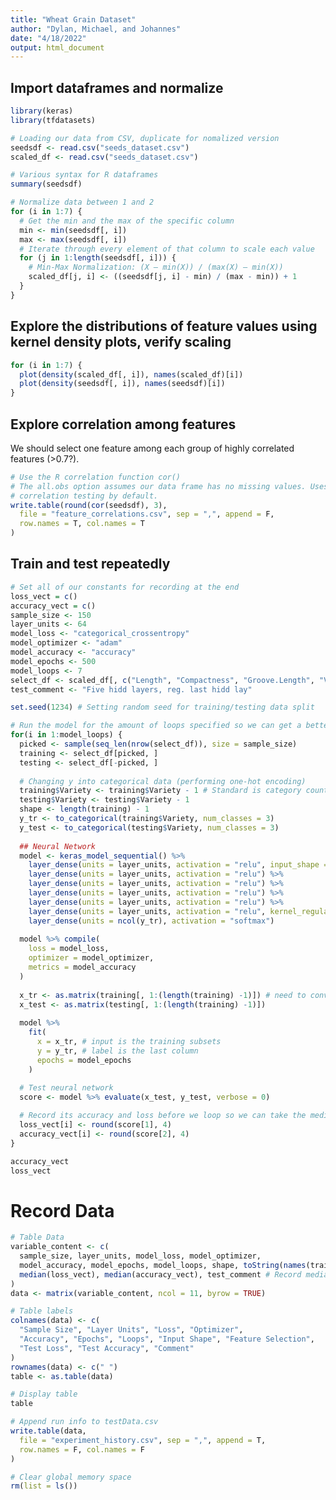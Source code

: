 ```yaml
---
title: "Wheat Grain Dataset"
author: "Dylan, Michael, and Johannes"
date: "4/18/2022"
output: html_document
---
```


## Import dataframes and normalize
```r
library(keras)
library(tfdatasets)

# Loading our data from CSV, duplicate for nomalized version
seedsdf <- read.csv("seeds_dataset.csv")
scaled_df <- read.csv("seeds_dataset.csv")

# Various syntax for R dataframes
summary(seedsdf)

# Normalize data between 1 and 2
for (i in 1:7) {
  # Get the min and the max of the specific column
  min <- min(seedsdf[, i])
  max <- max(seedsdf[, i])
  # Iterate through every element of that column to scale each value
  for (j in 1:length(seedsdf[, i])) {
    # Min-Max Normalization: (X – min(X)) / (max(X) – min(X))
    scaled_df[j, i] <- ((seedsdf[j, i] - min) / (max - min)) + 1
  }
}
```

## Explore the distributions of feature values using kernel density plots, verify scaling
```r
for (i in 1:7) {
  plot(density(scaled_df[, i]), names(scaled_df)[i])
  plot(density(seedsdf[, i]), names(seedsdf)[i])
}
```

## Explore correlation among features
We should select one feature among each group of highly correlated features (>0.7?).
```r
# Use the R correlation function cor()
# The all.obs option assumes our data frame has no missing values. Uses Pearson
# correlation testing by default.
write.table(round(cor(seedsdf), 3),
  file = "feature_correlations.csv", sep = ",", append = F,
  row.names = T, col.names = T
)
```

## Train and test repeatedly
```r
# Set all of our constants for recording at the end
loss_vect = c()
accuracy_vect = c()
sample_size <- 150
layer_units <- 64
model_loss <- "categorical_crossentropy"
model_optimizer <- "adam"
model_accuracy <- "accuracy"
model_epochs <- 500
model_loops <- 7
select_df <- scaled_df[, c("Length", "Compactness", "Groove.Length", "Variety")]
test_comment <- "Five hidd layers, reg. last hidd lay"

set.seed(1234) # Setting random seed for training/testing data split

# Run the model for the amount of loops specified so we can get a better idea of its true performance
for(i in 1:model_loops) {
  picked <- sample(seq_len(nrow(select_df)), size = sample_size)
  training <- select_df[picked, ]
  testing <- select_df[-picked, ]
  
  # Changing y into categorical data (performing one-hot encoding)
  training$Variety <- training$Variety - 1 # Standard is category count from 0
  testing$Variety <- testing$Variety - 1
  shape <- length(training) - 1
  y_tr <- to_categorical(training$Variety, num_classes = 3)
  y_test <- to_categorical(testing$Variety, num_classes = 3)
  
  ## Neural Network
  model <- keras_model_sequential() %>%
    layer_dense(units = layer_units, activation = "relu", input_shape = (shape) ) %>%
    layer_dense(units = layer_units, activation = "relu") %>%
    layer_dense(units = layer_units, activation = "relu") %>%
    layer_dense(units = layer_units, activation = "relu") %>%
    layer_dense(units = layer_units, activation = "relu") %>%
    layer_dense(units = layer_units, activation = "relu", kernel_regularizer = regularizer_l1_l2(l1 = 0.01, l2 = 0.01)) %>%
    layer_dense(units = ncol(y_tr), activation = "softmax")
  
  model %>% compile(
    loss = model_loss,
    optimizer = model_optimizer,
    metrics = model_accuracy
  )
  
  x_tr <- as.matrix(training[, 1:(length(training) -1)]) # need to convert to a matrix
  x_test <- as.matrix(testing[, 1:(length(training) -1)])
  
  model %>%
    fit(
      x = x_tr, # input is the training subsets
      y = y_tr, # label is the last column
      epochs = model_epochs
    )
  
  # Test neural network
  score <- model %>% evaluate(x_test, y_test, verbose = 0)

  # Record its accuracy and loss before we loop so we can take the median later
  loss_vect[i] <- round(score[1], 4)
  accuracy_vect[i] <- round(score[2], 4)
}

accuracy_vect
loss_vect

```

# Record Data
```r

# Table Data
variable_content <- c(
  sample_size, layer_units, model_loss, model_optimizer,
  model_accuracy, model_epochs, model_loops, shape, toString(names(training[, 1:(length(training) -1)])),
  median(loss_vect), median(accuracy_vect), test_comment # Record median of the loss and accuracy vectors
)
data <- matrix(variable_content, ncol = 11, byrow = TRUE)

# Table labels
colnames(data) <- c(
  "Sample Size", "Layer Units", "Loss", "Optimizer",
  "Accuracy", "Epochs", "Loops", "Input Shape", "Feature Selection",
  "Test Loss", "Test Accuracy", "Comment"
)
rownames(data) <- c(" ")
table <- as.table(data)

# Display table
table

# Append run info to testData.csv
write.table(data,
  file = "experiment_history.csv", sep = ",", append = T,
  row.names = F, col.names = F
)

# Clear global memory space
rm(list = ls())
```
